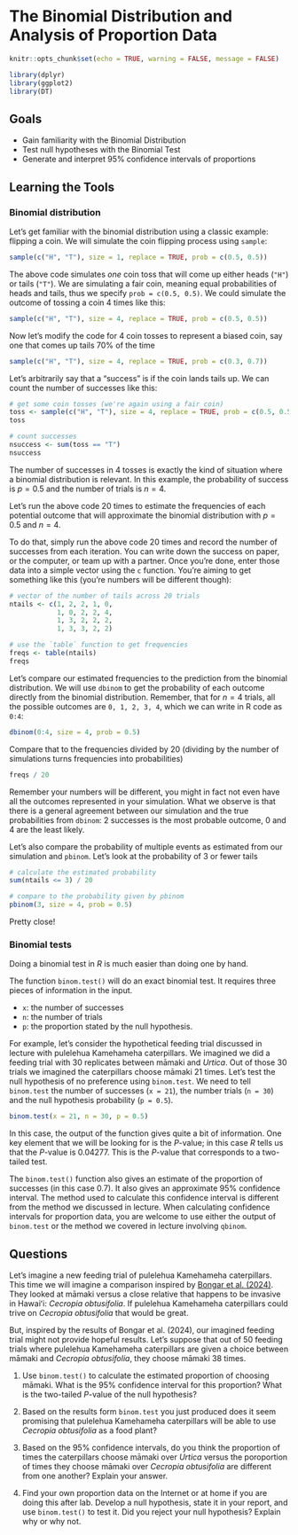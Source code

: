 # The Binomial Distribution and Analysis of Proportion Data


```r
knitr::opts_chunk$set(echo = TRUE, warning = FALSE, message = FALSE)

library(dplyr)
library(ggplot2)
library(DT)
```


## Goals

- Gain familiarity with the Binomial Distribution
- Test null hypotheses with the Binomial Test
- Generate and interpret 95% confidence intervals of proportions

## Learning the Tools

### Binomial distribution

Let's get familiar with the binomial distribution using a classic example: flipping a coin.  We will simulate the coin flipping process using `sample`:

```r
sample(c("H", "T"), size = 1, replace = TRUE, prob = c(0.5, 0.5))
```

The above code simulates *one* coin toss that will come up either heads (`"H"`) or tails (`"T"`). We are simulating a fair coin, meaning equal probabilities of heads and tails, thus we specify `prob = c(0.5, 0.5)`. We could simulate the outcome of tossing a coin 4 times like this:

```r
sample(c("H", "T"), size = 4, replace = TRUE, prob = c(0.5, 0.5))
```

Now let's modify the code for 4 coin tosses to represent a biased coin, say one that comes up tails 70% of the time

```r
sample(c("H", "T"), size = 4, replace = TRUE, prob = c(0.3, 0.7))
```


Let's arbitrarily say that a "success" is if the coin lands tails up. We can count the number of successes like this:

```r
# get some coin tosses (we're again using a fair coin)
toss <- sample(c("H", "T"), size = 4, replace = TRUE, prob = c(0.5, 0.5))
toss

# count successes
nsuccess <- sum(toss == "T")
nsuccess
```

The number of successes in 4 tosses is exactly the kind of situation where a binomial distribution is relevant.  In this example, the probability of success is $p = 0.5$ and the number of trials is $n = 4$. 

Let's run the above code 20 times to estimate the frequencies of each potential outcome that will approximate the binomial distribution with $p = 0.5$ and $n = 4$.

To do that, simply run the above code 20 times and record the number of successes from each iteration.  You can write down the success on paper, or the computer, or team up with a partner. Once you're done, enter those data into a simple vector using the `c` function. You're aiming to get something like this (you're numbers will be different though):

```r
# vector of the number of tails across 20 trials
ntails <- c(1, 2, 2, 1, 0, 
            1, 0, 2, 2, 4, 
            1, 3, 2, 2, 2, 
            1, 3, 3, 2, 2)

# use the `table` function to get frequencies
freqs <- table(ntails)
freqs
```

Let's compare our estimated frequencies to the prediction from the binomial distribution. We will use `dbinom` to get the probability of each outcome directly from the binomial distribution.  Remember, that for $n = 4$ trials, all the possible outcomes are `0, 1, 2, 3, 4`, which we can write in R code as `0:4`:

```r
dbinom(0:4, size = 4, prob = 0.5)
```

Compare that to the frequencies divided by 20 (dividing by the number of simulations turns frequencies into probabilities)

```r
freqs / 20
```


Remember your numbers will be different, you might in fact not even have all the outcomes represented in your simulation. What we observe is that there is a general agreement between our simulation and the true probabilities from `dbinom`: 2 successes is the most probable outcome, 0 and 4 are the least likely.

Let's also compare the probability of multiple events as estimated from our simulation and `pbinom`. Let's look at the probability of 3 or fewer tails

```r
# calculate the estimated probability
sum(ntails <= 3) / 20

# compare to the probability given by pbinom
pbinom(3, size = 4, prob = 0.5)
```


Pretty close!

### Binomial tests

Doing a binomial test in *R* is much easier than doing one by hand.

The function `binom.test()` will do an exact binomial test. It requires three pieces of information in the input.

  * `x`: the number of successes
  * `n`: the number of trials 
  * `p`: the proportion stated by the null hypothesis.

For example, let's consider the hypothetical feeding trial discussed in lecture with pulelehua Kamehameha caterpillars. We imagined we did a feeding trial with 30 replicates between māmaki and *Urtica*. Out of those 30 trials we imagined the caterpillars choose māmaki 21 times. Let's test the null hypothesis of no preference using `binom.test`. We need to tell `binom.test` the number of successes (`x = 21`), the number trials (`n = 30`) and the null hypothesis probability (`p = 0.5`).

```r

binom.test(x = 21, n = 30, p = 0.5)

```

In this case, the output of the function gives quite a bit of information. One key element that we will be looking for is the *P*-value; in this case *R* tells us that the *P*-value is 0.04277. This is the *P*-value that corresponds to a two-tailed test.

The `binom.test()` function also gives an estimate of the proportion of successes (in this case 0.7). It also gives an approximate 95% confidence interval.  The method used to calculate this confidence interval is different from the method we discussed in lecture. When calculating confidence intervals for proportion data, you are welcome to use either the output of `binom.test` or the method we covered in lecture involving `qbinom`.

## Questions

Let's imagine a new feeding trial of pulelehua Kamehameha caterpillars. This time we will imagine a comparison inspired by [Bongar et al. (2024)](https://onlinelibrary.wiley.com/doi/abs/10.1111/btp.13292). They looked at māmaki versus a close relative that happens to be invasive in Hawaiʻi: *Cecropia obtusifolia*. If pulelehua Kamehameha caterpillars could trive on *Cecropia obtusifolia* that would be great.

But, inspired by the results of Bongar et al. (2024), our imagined feeding trial might not provide hopeful results.  Let's suppose that out of 50 feeding trials where pulelehua Kamehameha caterpillars are given a choice between māmaki and *Cecropia obtusifolia*, they choose māmaki 38 times. 

1. Use `binom.test()` to calculate the estimated proportion of choosing māmaki. What is the 95% confidence interval for this proportion? What is the two-tailed $P$-value of the null hypothesis?

2. Based on the results form `binom.test` you just produced does it seem promising that pulelehua Kamehameha caterpillars will be able to use *Cecropia obtusifolia* as a food plant?

3. Based on the 95% confidence intervals, do you think the proportion of times the caterpillars choose māmaki over *Urtica* versus the poroportion of times they choose māmaki over *Cecropia obtusifolia* are different from one another? Explain your answer.

4. Find your own proportion data on the Internet or at home if you are doing this after lab. Develop a null hypothesis, state it in your report, and use `binom.test()` to test it. Did you reject your null hypothesis? Explain why or why not.
